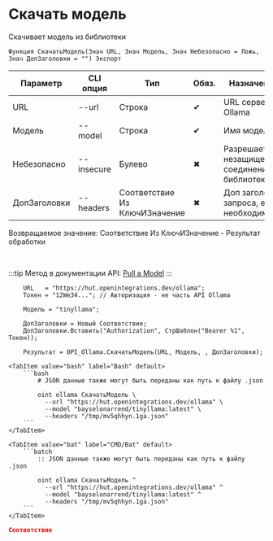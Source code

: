 ﻿---
sidebar_position: 10
description: Скачать модель и другие функции для работы с Ollama в Открытом пакете интеграций - бесплатной open-source библиотеке интеграций для 1С:Предприятие 8, OneScript и CLI
keywords: [1C, 1С, 1С:Предприятие, 1С:Предприятие 8.3, API, Интеграция, Сервисы, Обмен, OneScript, CLI, Ollama]
---


# Скачать модель
 Скачивает модель из библиотеки



`Функция СкачатьМодель(Знач URL, Знач Модель, Знач Небезопасно = Ложь, Знач ДопЗаголовки = "") Экспорт`

  | Параметр | CLI опция | Тип | Обяз. | Назначение |
  |-|-|-|-|-|
  | URL | --url | Строка | &#x2714; | URL сервера Ollama |
  | Модель | --model | Строка | &#x2714; | Имя модели |
  | Небезопасно | --insecure | Булево | &#x2716; | Разрешает незащищенное соединение с библиотекой |
  | ДопЗаголовки | --headers | Соответствие Из КлючИЗначение | &#x2716; | Доп заголовки запроса, если необходимо |

  
  Возвращаемое значение:   Соответствие Из КлючИЗначение - Результат обработки

<br/>

:::tip
Метод в документации API: [Pull a Model](https://github.com/ollama/ollama/blob/main/docs/api.md#pull-a-model)
:::
<br/>



```bsl title="Пример использования для 1С:Предприятие/OneScript"
    URL   = "https://hut.openintegrations.dev/ollama";
    Токен = "12We34..."; // Авторизация - не часть API Ollama

    Модель = "tinyllama";

    ДопЗаголовки = Новый Соответствие;
    ДопЗаголовки.Вставить("Authorization", СтрШаблон("Bearer %1", Токен));

    Результат = OPI_Ollama.СкачатьМодель(URL, Модель, , ДопЗаголовки);
```
    

 <Tabs>
  
    <TabItem value="bash" label="Bash" default>
        ```bash
            # JSON данные также могут быть переданы как путь к файлу .json
            
            oint ollama СкачатьМодель \
              --url "https://hut.openintegrations.dev/ollama" \
              --model "bayselonarrend/tinyllama:latest" \
              --headers "/tmp/mv5qhhyn.1ga.json"
        ```
    </TabItem>
  
    <TabItem value="bat" label="CMD/Bat" default>
        ```batch
            :: JSON данные также могут быть переданы как путь к файлу .json
            
            oint ollama СкачатьМодель ^
              --url "https://hut.openintegrations.dev/ollama" ^
              --model "bayselonarrend/tinyllama:latest" ^
              --headers "/tmp/mv5qhhyn.1ga.json"
        ```
    </TabItem>
</Tabs>


```json title="Результат"
Соответствие
```
